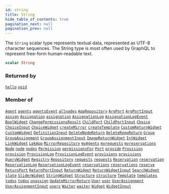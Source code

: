 ```yaml
---
id: string
title: String
hide_table_of_contents: true
pagination_next: null
pagination_prev: null
---
```








The `String` scalar type represents textual data, represented as UTF-8 character sequences. The String type is most often used by GraphQL to represent free-form human-readable text.

```graphql
scalar String
```




### Returned by

[`hello`](/docs/schemas/arkitekt/queries/hello)  <Badge class="secondary" text="query"/><Bullet />[`void`](/docs/schemas/arkitekt/queries/void)  <Badge class="secondary" text="query"/>

### Member of

[`Agent`](/docs/schemas/arkitekt/objects/agent)  <Badge class="secondary" text="object"/><Bullet />[`agents`](/docs/schemas/arkitekt/queries/agents)  <Badge class="secondary" text="query"/><Bullet />[`agentsEvent`](/docs/schemas/arkitekt/subscriptions/agents-event)  <Badge class="secondary" text="subscription"/><Bullet />[`allnodes`](/docs/schemas/arkitekt/queries/allnodes)  <Badge class="secondary" text="query"/><Bullet />[`AppRepository`](/docs/schemas/arkitekt/objects/app-repository)  <Badge class="secondary" text="object"/><Bullet />[`ArgPort`](/docs/schemas/arkitekt/objects/arg-port)  <Badge class="secondary" text="object"/><Bullet />[`ArgPortInput`](/docs/schemas/arkitekt/inputs/arg-port-input)  <Badge class="secondary" text="input"/><Bullet />[`assign`](/docs/schemas/arkitekt/mutations/assign)  <Badge class="secondary" text="mutation"/><Bullet />[`Assignation`](/docs/schemas/arkitekt/objects/assignation)  <Badge class="secondary" text="object"/><Bullet />[`assignation`](/docs/schemas/arkitekt/subscriptions/assignation)  <Badge class="secondary" text="subscription"/><Bullet />[`AssignationLog`](/docs/schemas/arkitekt/objects/assignation-log)  <Badge class="secondary" text="object"/><Bullet />[`AssignationLogEvent`](/docs/schemas/arkitekt/objects/assignation-log-event)  <Badge class="secondary" text="object"/><Bullet />[`BoolWidget`](/docs/schemas/arkitekt/objects/bool-widget)  <Badge class="secondary" text="object"/><Bullet />[`ChangePermissionsResult`](/docs/schemas/arkitekt/objects/change-permissions-result)  <Badge class="secondary" text="object"/><Bullet />[`ChildPort`](/docs/schemas/arkitekt/objects/child-port)  <Badge class="secondary" text="object"/><Bullet />[`ChildPortInput`](/docs/schemas/arkitekt/inputs/child-port-input)  <Badge class="secondary" text="input"/><Bullet />[`Choice`](/docs/schemas/arkitekt/objects/choice)  <Badge class="secondary" text="object"/><Bullet />[`ChoiceInput`](/docs/schemas/arkitekt/inputs/choice-input)  <Badge class="secondary" text="input"/><Bullet />[`ChoiceWidget`](/docs/schemas/arkitekt/objects/choice-widget)  <Badge class="secondary" text="object"/><Bullet />[`createMirror`](/docs/schemas/arkitekt/mutations/create-mirror)  <Badge class="secondary" text="mutation"/><Bullet />[`createTemplate`](/docs/schemas/arkitekt/mutations/create-template)  <Badge class="secondary" text="mutation"/><Bullet />[`CustomReturnWidget`](/docs/schemas/arkitekt/objects/custom-return-widget)  <Badge class="secondary" text="object"/><Bullet />[`CustomWidget`](/docs/schemas/arkitekt/objects/custom-widget)  <Badge class="secondary" text="object"/><Bullet />[`DefinitionInput`](/docs/schemas/arkitekt/inputs/definition-input)  <Badge class="secondary" text="input"/><Bullet />[`DeleteNodeReturn`](/docs/schemas/arkitekt/objects/delete-node-return)  <Badge class="secondary" text="object"/><Bullet />[`DeleteRepoReturn`](/docs/schemas/arkitekt/objects/delete-repo-return)  <Badge class="secondary" text="object"/><Bullet />[`Group`](/docs/schemas/arkitekt/objects/group)  <Badge class="secondary" text="object"/><Bullet />[`GroupAssignment`](/docs/schemas/arkitekt/objects/group-assignment)  <Badge class="secondary" text="object"/><Bullet />[`GroupAssignmentInput`](/docs/schemas/arkitekt/inputs/group-assignment-input)  <Badge class="secondary" text="input"/><Bullet />[`ImageReturnWidget`](/docs/schemas/arkitekt/objects/image-return-widget)  <Badge class="secondary" text="object"/><Bullet />[`IntWidget`](/docs/schemas/arkitekt/objects/int-widget)  <Badge class="secondary" text="object"/><Bullet />[`LinkWidget`](/docs/schemas/arkitekt/objects/link-widget)  <Badge class="secondary" text="object"/><Bullet />[`LokApp`](/docs/schemas/arkitekt/objects/lok-app)  <Badge class="secondary" text="object"/><Bullet />[`MirrorRepository`](/docs/schemas/arkitekt/objects/mirror-repository)  <Badge class="secondary" text="object"/><Bullet />[`myAgents`](/docs/schemas/arkitekt/queries/my-agents)  <Badge class="secondary" text="query"/><Bullet />[`myrequests`](/docs/schemas/arkitekt/subscriptions/myrequests)  <Badge class="secondary" text="subscription"/><Bullet />[`myreservations`](/docs/schemas/arkitekt/subscriptions/myreservations)  <Badge class="secondary" text="subscription"/><Bullet />[`Node`](/docs/schemas/arkitekt/objects/node)  <Badge class="secondary" text="object"/><Bullet />[`node`](/docs/schemas/arkitekt/queries/node)  <Badge class="secondary" text="query"/><Bullet />[`nodes`](/docs/schemas/arkitekt/subscriptions/nodes)  <Badge class="secondary" text="subscription"/><Bullet />[`Permission`](/docs/schemas/arkitekt/objects/permission)  <Badge class="secondary" text="object"/><Bullet />[`permissionsFor`](/docs/schemas/arkitekt/queries/permissions-for)  <Badge class="secondary" text="query"/><Bullet />[`Port`](/docs/schemas/arkitekt/interfaces/port)  <Badge class="secondary" text="interface"/><Bullet />[`provide`](/docs/schemas/arkitekt/mutations/provide)  <Badge class="secondary" text="mutation"/><Bullet />[`Provision`](/docs/schemas/arkitekt/objects/provision)  <Badge class="secondary" text="object"/><Bullet />[`provision`](/docs/schemas/arkitekt/subscriptions/provision)  <Badge class="secondary" text="subscription"/><Bullet />[`ProvisionLog`](/docs/schemas/arkitekt/objects/provision-log)  <Badge class="secondary" text="object"/><Bullet />[`ProvisionLogEvent`](/docs/schemas/arkitekt/objects/provision-log-event)  <Badge class="secondary" text="object"/><Bullet />[`provisions`](/docs/schemas/arkitekt/queries/provisions)  <Badge class="secondary" text="query"/><Bullet />[`provisions`](/docs/schemas/arkitekt/subscriptions/provisions)  <Badge class="secondary" text="subscription"/><Bullet />[`QueryWidget`](/docs/schemas/arkitekt/objects/query-widget)  <Badge class="secondary" text="object"/><Bullet />[`Registry`](/docs/schemas/arkitekt/objects/registry)  <Badge class="secondary" text="object"/><Bullet />[`Repository`](/docs/schemas/arkitekt/interfaces/repository)  <Badge class="secondary" text="interface"/><Bullet />[`requests`](/docs/schemas/arkitekt/queries/requests)  <Badge class="secondary" text="query"/><Bullet />[`requests`](/docs/schemas/arkitekt/subscriptions/requests)  <Badge class="secondary" text="subscription"/><Bullet />[`Reservation`](/docs/schemas/arkitekt/objects/reservation)  <Badge class="secondary" text="object"/><Bullet />[`reservation`](/docs/schemas/arkitekt/subscriptions/reservation)  <Badge class="secondary" text="subscription"/><Bullet />[`ReservationLog`](/docs/schemas/arkitekt/objects/reservation-log)  <Badge class="secondary" text="object"/><Bullet />[`ReservationLogEvent`](/docs/schemas/arkitekt/objects/reservation-log-event)  <Badge class="secondary" text="object"/><Bullet />[`reservations`](/docs/schemas/arkitekt/queries/reservations)  <Badge class="secondary" text="query"/><Bullet />[`reservations`](/docs/schemas/arkitekt/subscriptions/reservations)  <Badge class="secondary" text="subscription"/><Bullet />[`reserve`](/docs/schemas/arkitekt/mutations/reserve)  <Badge class="secondary" text="mutation"/><Bullet />[`ReturnPort`](/docs/schemas/arkitekt/objects/return-port)  <Badge class="secondary" text="object"/><Bullet />[`ReturnPortInput`](/docs/schemas/arkitekt/inputs/return-port-input)  <Badge class="secondary" text="input"/><Bullet />[`ReturnWidget`](/docs/schemas/arkitekt/interfaces/return-widget)  <Badge class="secondary" text="interface"/><Bullet />[`ReturnWidgetInput`](/docs/schemas/arkitekt/inputs/return-widget-input)  <Badge class="secondary" text="input"/><Bullet />[`SearchWidget`](/docs/schemas/arkitekt/objects/search-widget)  <Badge class="secondary" text="object"/><Bullet />[`slate`](/docs/schemas/arkitekt/mutations/slate)  <Badge class="secondary" text="mutation"/><Bullet />[`SliderWidget`](/docs/schemas/arkitekt/objects/slider-widget)  <Badge class="secondary" text="object"/><Bullet />[`StringWidget`](/docs/schemas/arkitekt/objects/string-widget)  <Badge class="secondary" text="object"/><Bullet />[`Structure`](/docs/schemas/arkitekt/objects/structure)  <Badge class="secondary" text="object"/><Bullet />[`structure`](/docs/schemas/arkitekt/queries/structure)  <Badge class="secondary" text="query"/><Bullet />[`Template`](/docs/schemas/arkitekt/objects/template)  <Badge class="secondary" text="object"/><Bullet />[`templates`](/docs/schemas/arkitekt/queries/templates)  <Badge class="secondary" text="query"/><Bullet />[`todos`](/docs/schemas/arkitekt/queries/todos)  <Badge class="secondary" text="query"/><Bullet />[`todos`](/docs/schemas/arkitekt/subscriptions/todos)  <Badge class="secondary" text="subscription"/><Bullet />[`unassign`](/docs/schemas/arkitekt/mutations/unassign)  <Badge class="secondary" text="mutation"/><Bullet />[`UpdateMirrorReturn`](/docs/schemas/arkitekt/objects/update-mirror-return)  <Badge class="secondary" text="object"/><Bullet />[`User`](/docs/schemas/arkitekt/objects/user)  <Badge class="secondary" text="object"/><Bullet />[`user`](/docs/schemas/arkitekt/queries/user)  <Badge class="secondary" text="query"/><Bullet />[`UserAssignment`](/docs/schemas/arkitekt/objects/user-assignment)  <Badge class="secondary" text="object"/><Bullet />[`UserAssignmentInput`](/docs/schemas/arkitekt/inputs/user-assignment-input)  <Badge class="secondary" text="input"/><Bullet />[`users`](/docs/schemas/arkitekt/queries/users)  <Badge class="secondary" text="query"/><Bullet />[`Waiter`](/docs/schemas/arkitekt/objects/waiter)  <Badge class="secondary" text="object"/><Bullet />[`waiter`](/docs/schemas/arkitekt/subscriptions/waiter)  <Badge class="secondary" text="subscription"/><Bullet />[`Widget`](/docs/schemas/arkitekt/interfaces/widget)  <Badge class="secondary" text="interface"/><Bullet />[`WidgetInput`](/docs/schemas/arkitekt/inputs/widget-input)  <Badge class="secondary" text="input"/>



